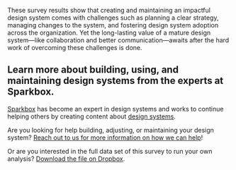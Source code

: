 
<SectionHeader title="Conclusion" name="conclusion">

These survey results show that creating and maintaining an impactful design system comes with challenges such as planning a clear strategy, managing changes to the system, and fostering design system adoption across the organization. Yet the long-lasting value of a mature design system—like collaboration and better communication—awaits after the hard work of overcoming these challenges is done.

</SectionHeader>

<div class="obj-max-width util-pad-top-lg util-pad-top-h1@md util-pad-top-h2@lg">
 
## Learn more about building, using, and maintaining design systems from the experts at Sparkbox.
 
  <div class="cmp-aside">
    <p class="cmp-aside__text"><a href="https://seesparkbox.com/">Sparkbox</a> has become an expert in design systems and works to continue helping others by creating content about <a href="https://seesparkbox.com/foundry/category/design_systems">design systems</a>.</p>
    <p class="cmp-aside__text">Are you looking for help building, adjusting, or maintaining your design system? <a href="https://seesparkbox.com/work-with-us">Reach out to us for more information on how we can help</a>!</p>
    <p class="cmp-aside__text">Or are you interested in the full data set of this survey to run your own analysis? <a href="https://www.dropbox.com/s/7bjji6e1iogv7ta/2020%C2%A0Design%20Systems%20Survey%20Full%20Results.numbers?dl=0">Download the file on Dropbox</a>.</p>
  </div>
</div>